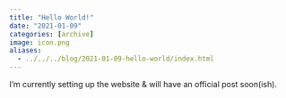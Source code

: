 ```yaml
---
title: "Hello World!"
date: "2021-01-09"
categories: [archive]
image: icon.png
aliases: 
  - ../../../blog/2021-01-09-hello-world/index.html
---
```


I'm currently setting up the website & will have an official post soon(ish).
